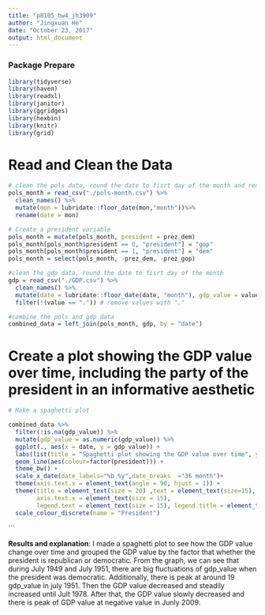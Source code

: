 ```yaml
---
title: "p8105_hw4_jh3909"
author: "Jingxuan He"
date: "October 23, 2017"
output: html_document
---
```


### Package Prepare
```r
library(tidyverse)
library(haven)
library(readxl)
library(janitor)
library(ggridges)
library(hexbin)
library(knitr)
library(grid)
```

# Read and Clean the Data
```r
# clean the pols data, round the date to fisrt day of the month and rename the mon variable
pols_month = read_csv("./pols-month.csv") %>% 
  clean_names() %>%
  mutate(mon = lubridate::floor_date(mon,"month"))%>%
  rename(date = mon)

# Create a president variable
pols_month = mutate(pols_month, president = prez_dem)
pols_month[pols_month$president == 0, "president"] = "gop"
pols_month[pols_month$president == 1, "president"] = "dem"
pols_month = select(pols_month, -prez_dem, -prez_gop)

#clean the gdp data, round the date to fisrt day of the month
gdp = read_csv("./GDP.csv") %>%
  clean_names() %>%
  mutate(date = lubridate::floor_date(date, "month"), gdp_value = value) %>% # replaced by a more informatic variable name
  filter(!(value == ".")) # remove values with "."

#combine the pols and gdp data
combined_data = left_join(pols_month, gdp, by = "date")

```

# Create a plot showing the GDP value over time, including the party of the president in an informative aesthetic

```r
# Make a spaghetti plot

combined_data %>% 
  filter(!is.na(gdp_value)) %>% 
  mutate(gdp_value = as.numeric(gdp_value)) %>% 
  ggplot(., aes(x = date, y = gdp_value)) + 
  labs(list(title = "Spaghetti plot showing the GDP value over time", y = paste("gdp_value"))) + 
  geom_line(aes(colour=factor(president))) +
  theme_bw() +
  scale_x_date(date_labels="%b %y",date_breaks  ="36 month")+
  theme(axis.text.x = element_text(angle = 90, hjust = 1)) +
  theme(title = element_text(size = 20) ,text = element_text(size=15),  
        axis.text.x = element_text(size = 15), 
        legend.text = element_text(size = 15), legend.title = element_text(size = 15)) + 
  scale_colour_discrete(name = "President")
```
```

**Results and explanation**: I made a spaghetti plot to see how the GDP value change over time and grouped the GDP value by the factor that whether the president is republican or democratic. From the graph, we can see that during July 1949 and July 1951, there are big fluctuations of gdp_value when the president was democratic. Additionally, there is peak at around 19 gdp_value in july 1951. Then the GDP value decreased and steadily increased until Jult 1978. After that, the GDP value slowly decreased and there is peak of GDP value at negative value in Junly 2009.
